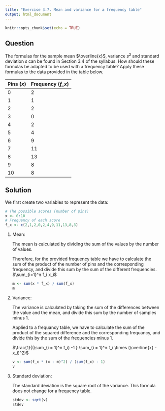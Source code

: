 ```yaml
---
title: "Exercise 3.7. Mean and variance for a frequency table"
output: html_document
---
```


```r
knitr::opts_chunk$set(echo = TRUE)
```

## Question

The formulas for the sample mean $\overline{x}$, variance $s^2$ and standard deviation $s$ can be found in Section 3.4 of the syllabus.
How should these formulas be adapted to be used with a frequency table? 
Apply these formulas to the data provided in the table below.

| Pins (*x*)                | Frequency (*f_x*)  |
| :---                      | :---               |
|			0               | 2                  |
|			1               | 1                  |
|			2               | 2                  |
|			3               | 0                  |
|			4               | 2                  |
|			5               | 4                  |
|			6               | 9                  |
|			7               | 11                 |
|			8               | 13                 |
|			9               | 8                  |
|			10              | 8                  |

## Solution


We first create two variables to represent the data:

```r
# The possible scores (number of pins)
x <- 0:10
# Frequency of each score
f_x <- c(2,1,2,0,2,4,9,11,13,8,8)
```

1. Mean:
    
    The mean is calculated by dividing the sum of the values by the number of values.

    Therefore, for the provided frequency table we have to calculate the sum of the product of the number of pins and the corresponding frequency, and divide this sum by the sum of the different frequencies.
    $\sum_{i=1}^n f_i x_i$ 
    
    ```r
    m <- sum(x * f_x) / sum(f_x)
    m
    ```
    
2. Variance:

    The variance is calculated by taking the sum of the differences between the value and the mean, and divide this sum by the number of samples minus 1.

    Applied to a frequancy table, we have to calculate the sum of the product of the squared difference and the corresponding frequancy, and divide this by the sum of the frequencies minus 1.
    
    $\frac{1}{(\sum_{i = 1}^n f_i) -1 } \sum_{i = 1}^n f_i \times (\overline{x} - x_i)^2)$
    
    ```r
    v <- sum(f_x * (x - m)^2) / (sum(f_x) - 1)
    v
    ```

3. Standard deviation:

    The standard deviation is the square root of the variance. This formula does not change for a frequency table.

    ```r
    stdev <- sqrt(v)
    stdev
    ```
    
    
